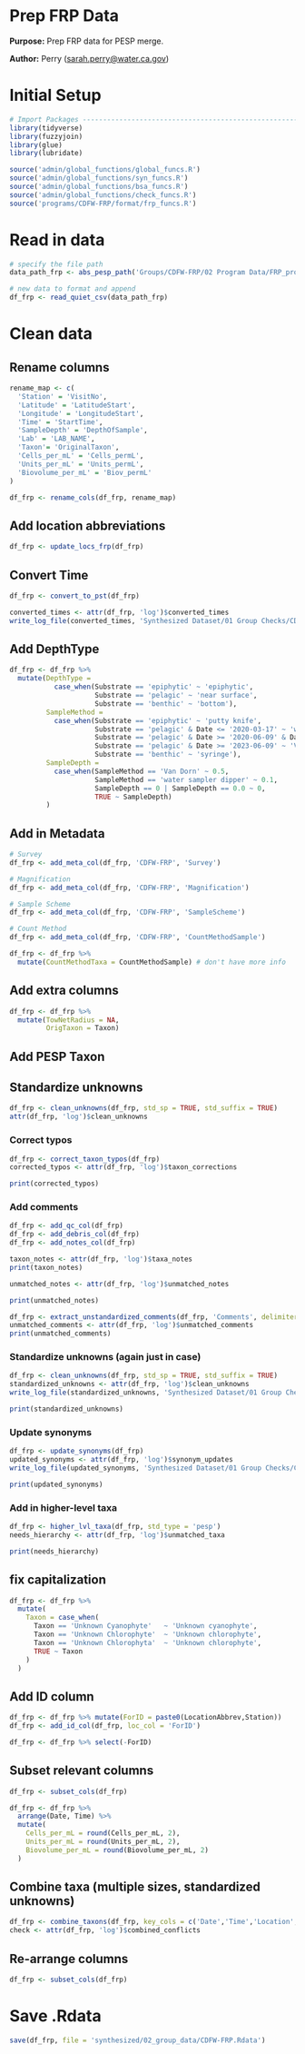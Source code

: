 # Prep FRP Data

**Purpose:** Prep FRP data for PESP merge.

**Author:** Perry ([sarah.perry\@water.ca.gov](mailto:sarah.perry@water.ca.gov){.email})

# Initial Setup
```r
# Import Packages ---------------------------------------------------------
library(tidyverse)
library(fuzzyjoin)
library(glue)
library(lubridate)

source('admin/global_functions/global_funcs.R')
source('admin/global_functions/syn_funcs.R')
source('admin/global_functions/bsa_funcs.R')
source('admin/global_functions/check_funcs.R')
source('programs/CDFW-FRP/format/frp_funcs.R')
```

# Read in data
```r
# specify the file path
data_path_frp <- abs_pesp_path('Groups/CDFW-FRP/02 Program Data/FRP_program_draft.csv')

# new data to format and append
df_frp <- read_quiet_csv(data_path_frp)
```

# Clean data

## Rename columns
```r
rename_map <- c(
  'Station' = 'VisitNo',
  'Latitude' = 'LatitudeStart',
  'Longitude' = 'LongitudeStart',
  'Time' = 'StartTime',
  'SampleDepth' = 'DepthOfSample',
  'Lab' = 'LAB_NAME',
  'Taxon'= 'OriginalTaxon',
  'Cells_per_mL' = 'Cells_permL',
  'Units_per_mL' = 'Units_permL',
  'Biovolume_per_mL' = 'Biov_permL'
)

df_frp <- rename_cols(df_frp, rename_map)
```
## Add location abbreviations
```r
df_frp <- update_locs_frp(df_frp)
```


## Convert Time
```r
df_frp <- convert_to_pst(df_frp)

converted_times <- attr(df_frp, 'log')$converted_times
write_log_file(converted_times, 'Synthesized Dataset/01 Group Checks/CDFW-FRP/tables/FRP_converted_times.csv')
```

## Add DepthType
```r
df_frp <- df_frp %>%
  mutate(DepthType = 
           case_when(Substrate == 'epiphytic' ~ 'epiphytic',
                     Substrate == 'pelagic' ~ 'near surface',
                     Substrate == 'benthic' ~ 'bottom'),
         SampleMethod =
           case_when(Substrate == 'epiphytic' ~ 'putty knife',
                     Substrate == 'pelagic' & Date <= '2020-03-17' ~ 'water sampler dipper',
                     Substrate == 'pelagic' & Date >= '2020-06-09' & Date <= '2023-06-30' ~ 'unspecified surface grab',
                     Substrate == 'pelagic' & Date >= '2023-06-09' ~ 'Van Dorn',
                     Substrate == 'benthic' ~ 'syringe'),
         SampleDepth =
           case_when(SampleMethod == 'Van Dorn' ~ 0.5,
                     SampleMethod == 'water sampler dipper' ~ 0.1,
                     SampleDepth == 0 | SampleDepth == 0.0 ~ 0,
                     TRUE ~ SampleDepth)
         )
```

## Add in Metadata
```r
# Survey
df_frp <- add_meta_col(df_frp, 'CDFW-FRP', 'Survey')

# Magnification
df_frp <- add_meta_col(df_frp, 'CDFW-FRP', 'Magnification')

# Sample Scheme
df_frp <- add_meta_col(df_frp, 'CDFW-FRP', 'SampleScheme')

# Count Method
df_frp <- add_meta_col(df_frp, 'CDFW-FRP', 'CountMethodSample')

df_frp <- df_frp %>%
  mutate(CountMethodTaxa = CountMethodSample) # don't have more info
```

## Add extra columns
```r
df_frp <- df_frp %>% 
  mutate(TowNetRadius = NA,
         OrigTaxon = Taxon)
```


## Add PESP Taxon

## Standardize unknowns
```r
df_frp <- clean_unknowns(df_frp, std_sp = TRUE, std_suffix = TRUE)
attr(df_frp, 'log')$clean_unknowns
```

### Correct typos
```r
df_frp <- correct_taxon_typos(df_frp)
corrected_typos <- attr(df_frp, 'log')$taxon_corrections

print(corrected_typos)
```

### Add comments
```r
df_frp <- add_qc_col(df_frp)
df_frp <- add_debris_col(df_frp)
df_frp <- add_notes_col(df_frp)

taxon_notes <- attr(df_frp, 'log')$taxa_notes
print(taxon_notes)

unmatched_notes <- attr(df_frp, 'log')$unmatched_notes

print(unmatched_notes)

df_frp <- extract_unstandardized_comments(df_frp, 'Comments', delimiter = '. ')
unmatched_comments <- attr(df_frp, 'log')$unmatched_comments
print(unmatched_comments)
```

### Standardize unknowns (again just in case)
```r
df_frp <- clean_unknowns(df_frp, std_sp = TRUE, std_suffix = TRUE)
standardized_unknowns <- attr(df_frp, 'log')$clean_unknowns
write_log_file(standardized_unknowns, 'Synthesized Dataset/01 Group Checks/CDFW-FRP/tables/FRP_standardized_unknowns.csv')

print(standardized_unknowns)
```

### Update synonyms
```r
df_frp <- update_synonyms(df_frp)
updated_synonyms <- attr(df_frp, 'log')$synonym_updates
write_log_file(updated_synonyms, 'Synthesized Dataset/01 Group Checks/CDFW-FRP/tables/FRP_updated_synonyms.csv')

print(updated_synonyms)
```

### Add in higher-level taxa

```r
df_frp <- higher_lvl_taxa(df_frp, std_type = 'pesp')
needs_hierarchy <- attr(df_frp, 'log')$unmatched_taxa

print(needs_hierarchy)
```

## fix capitalization

```r
df_frp <- df_frp %>%
  mutate(
    Taxon = case_when(
      Taxon == 'Unknown Cyanophyte'   ~ 'Unknown cyanophyte',
      Taxon == 'Unknown Chlorophyte'  ~ 'Unknown chlorophyte',
      Taxon == 'Unknown Chlorophyta'  ~ 'Unknown chlorophyte',
      TRUE ~ Taxon
    )
  )
```


## Add ID column
```r
df_frp <- df_frp %>% mutate(ForID = paste0(LocationAbbrev,Station))
df_frp <- add_id_col(df_frp, loc_col = 'ForID')

df_frp <- df_frp %>% select(-ForID)
```

## Subset relevant columns
```r
df_frp <- subset_cols(df_frp)

df_frp <- df_frp %>%
  arrange(Date, Time) %>%
  mutate(
    Cells_per_mL = round(Cells_per_mL, 2),
    Units_per_mL = round(Units_per_mL, 2),
    Biovolume_per_mL = round(Biovolume_per_mL, 2)
  )
```

## Combine taxa (multiple sizes, standardized unknowns)
```r
df_frp <- combine_taxons(df_frp, key_cols = c('Date','Time','Location','Station','SampleDepth','DepthType'), measurement_cols = c('Biovolume_per_mL', 'Units_per_mL', 'Cells_per_mL'))
check <- attr(df_frp, 'log')$combined_conflicts
```

## Re-arrange columns
```r
df_frp <- subset_cols(df_frp)
```

# Save .Rdata
```r
save(df_frp, file = 'synthesized/02_group_data/CDFW-FRP.Rdata')
```